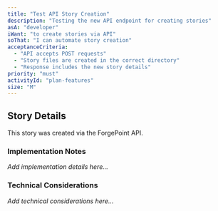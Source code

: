 ```yaml
---
title: "Test API Story Creation"
description: "Testing the new API endpoint for creating stories"
asA: "developer"
iWant: "to create stories via API"
soThat: "I can automate story creation"
acceptanceCriteria:
  - "API accepts POST requests"
  - "Story files are created in the correct directory"
  - "Response includes the new story details"
priority: "must"
activityId: "plan-features"
size: "M"
---
```


## Story Details

This story was created via the ForgePoint API.

### Implementation Notes

_Add implementation details here..._

### Technical Considerations

_Add technical considerations here..._
